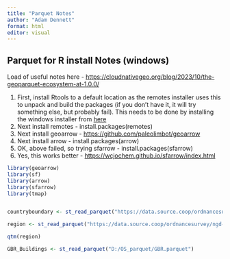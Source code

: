```yaml
---
title: "Parquet Notes"
author: "Adam Dennett"
format: html
editor: visual
---
```


## Parquet for R install Notes (windows)

Load of useful notes here - <https://cloudnativegeo.org/blog/2023/10/the-geoparquet-ecosystem-at-1.0.0/>

1.  First, install Rtools to a default location as the remotes installer uses this to unpack and build the packages (if you don't have it, it will try something else, but probably fail). This needs to be done by installing the windows installer from [here](https://cran.r-project.org/bin/windows/Rtools/rtools43/rtools.html)
2.  Next install remotes - install.packages(remotes)
3.  Next install geoarrow - <https://github.com/paleolimbot/geoarrow>
4.  Next install arrow - install.packages(arrow)
5.  OK, above failed, so trying sfarrow - install.packages(sfarrow)
6.  Yes, this works better - <https://wcjochem.github.io/sfarrow/index.html>

```r
library(geoarrow)
library(sf)
library(arrow)
library(sfarrow)
library(tmap)


countryboundary <- st_read_parquet("https://data.source.coop/ordnancesurvey/ngd-boundaries/GeoParquet/asu_bdy_country.parquet")

region <- st_read_parquet("https://data.source.coop/ordnancesurvey/ngd-boundaries/GeoParquet/asu_bdy_region.parquet")

qtm(region)

GBR_Buildings <- st_read_parquet("D:/OS_parquet/GBR.parquet")
```
